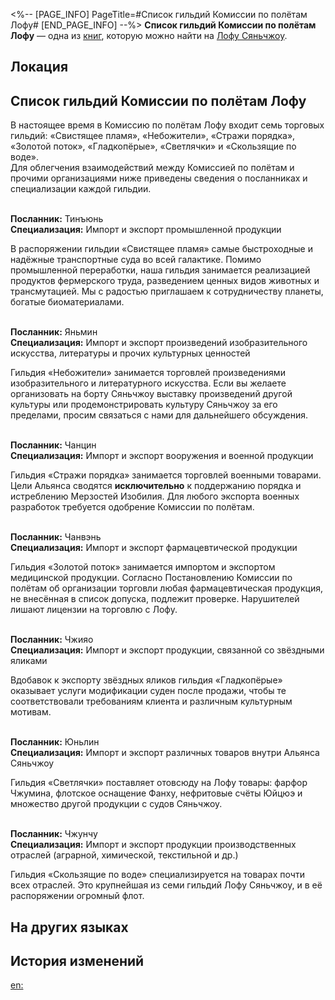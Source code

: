 <%-- [PAGE_INFO]
PageTitle=#Список гильдий Комиссии по полётам Лофу#
[END_PAGE_INFO] --%>
{{Дополнить}}
{{Книга Инфобокс
|id           = 177
|partIds      = 190386
|Название     = 
|Изображение  = Иконка рукописи с Лофу Сяньчжоу.png
|Мир          = Лофу Сяньчжоу
|Томов        = 1
|Автор        = <!--нужно добавить-->
|Описание     = Коммерческий каталог Комиссии по полётам. В нём описана деятельность гильдий на борту Лофу.
|Том1         = {{tx}}
|Источник1    = {{tx|Отсутствует источник}}
|Персонажи    = 
|Фракции      = 
}}
'''Список гильдий Комиссии по полётам Лофу''' — одна из [[Книги|книг]], которую можно найти на [[Лофу Сяньчжоу]].

==Локация==
{{Отметка карты|<!--название карты-->|<!--id отметки-->}}

==Список гильдий Комиссии по полётам Лофу==
В настоящее время в Комиссию по полётам Лофу входит семь торговых гильдий: «Свистящее пламя», «Небожители», «Стражи порядка», «Золотой поток», «Гладкопёрые», «Светлячки» и «Скользящие по воде».<br />
Для облегчения взаимодействий между Комиссией по полётам и прочими организациями ниже приведены сведения о посланниках и специализации каждой гильдии.

{{Размер|36|Свистящее пламя}}<br />
'''Посланник:''' Тинъюнь<br />
'''Специализация:''' Импорт и экспорт промышленной продукции

В распоряжении гильдии «Свистящее пламя» самые быстроходные и надёжные транспортные суда во всей галактике. Помимо промышленной переработки, наша гильдия занимается реализацией продуктов фермерского труда, разведением ценных видов животных и трансмутацией. Мы с радостью приглашаем к сотрудничеству планеты, богатые биоматериалами.

{{Размер|36|Небожители}}<br />
'''Посланник:''' Яньмин<br />
'''Специализация:''' Импорт и экспорт произведений изобразительного искусства, литературы и прочих культурных ценностей

Гильдия «Небожители» занимается торговлей произведениями изобразительного и литературного искусства. Если вы желаете организовать на борту Сяньчжоу выставку произведений другой культуры или продемонстрировать культуру Сяньчжоу за его пределами, просим связаться с нами для дальнейшего обсуждения.

{{Размер|36|Стражи порядка}}<br />
'''Посланник:''' Чанцин<br />
'''Специализация:''' Импорт и экспорт вооружения и военной продукции

Гильдия «Стражи порядка» занимается торговлей военными товарами. Цели Альянса сводятся '''исключительно''' к поддержанию порядка и истреблению Мерзостей Изобилия. Для любого экспорта военных разработок требуется одобрение Комиссии по полётам.

{{Размер|36|Золотой поток}}<br />
'''Посланник:''' Чанвэнь<br />
'''Специализация:''' Импорт и экспорт фармацевтической продукции

Гильдия «Золотой поток» занимается импортом и экспортом медицинской продукции. Согласно Постановлению Комиссии по полётам об организации торговли любая фармацевтическая продукция, не внесённая в список допуска, подлежит проверке. Нарушителей лишают лицензии на торговлю с Лофу.

{{Размер|36|Гладкопёрые}}<br />
'''Посланник:''' Чжияо<br />
'''Специализация:''' Импорт и экспорт продукции, связанной со звёздными яликами

Вдобавок к экспорту звёздных яликов гильдия «Гладкопёрые» оказывает услуги модификации суден после продажи, чтобы те соответствовали требованиям клиента и различным культурным мотивам.


{{Размер|36|Светлячки}}<br />
'''Посланник:''' Юньлин<br />
'''Специализация:''' Импорт и экспорт различных товаров внутри Альянса Сяньчжоу

Гильдия «Светлячки» поставляет отовсюду на Лофу товары: фарфор Чжумина, флотское оснащение Фанху, нефритовые счёты Юйцюэ и множество другой продукции с судов Сяньчжоу.

{{Размер|36|Скользящие по воде}}<br />
'''Посланник:''' Чжунчу<br />
'''Специализация:''' Импорт и экспорт продукции производственных отраслей (аграрной, химической, текстильной и др.)

Гильдия «Скользящие по воде» специализируется на товарах почти всех отраслей. Это крупнейшая из семи гильдий Лофу Сяньчжоу, и в её распоряжении огромный флот.

==На других языках==
{{На других языках
|en   = The Luofu Sky-Faring Commission Guilds List
|zhs  = 罗浮天舶司商会名录
|zht  = 羅浮天舶司商會名錄
|ja   = 羅浮天舶司商会名簿
|ko   = 나부 천박사 상회 명부
|es   = Lista de gremios de la Comisión del Transporte Celeste del Luofu
|fr   = Liste des guildes de la Commission du ciel du Luofu
|ru   = Список гильдий Комиссии по полётам Лофу
|th   = รายชื่อสมาคมการค้าของ Sky-Faring Commission แห่ง Luofu
|vi   = Danh Sách Thương Hội Sở Thiên Bách Luofu
|de   = Gildenliste der Himmelreisekommission von Luofu
|id   = Direktori Serikat Dagang Sky-Faring Commission Luofu
|pt   = Lista de Guildas da Comissão de Exploração do Céu do Luofu
}}

==История изменений==
{{История изменений|3.5}}

[[en:]]